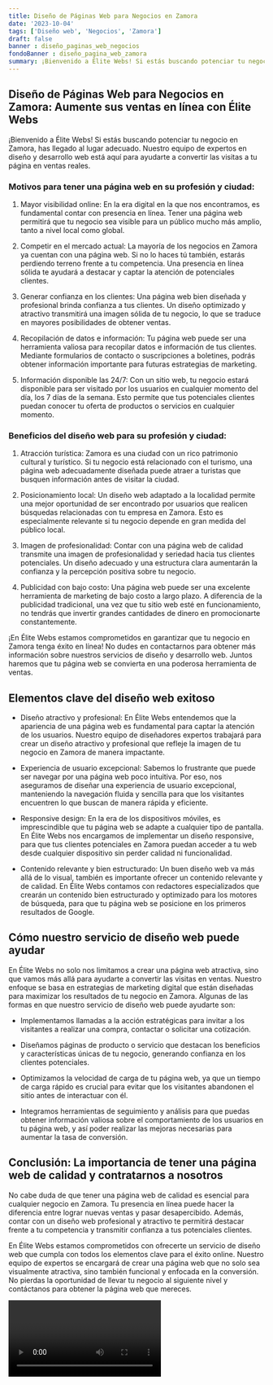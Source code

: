 ```yaml
---
title: Diseño de Páginas Web para Negocios en Zamora
date: '2023-10-04'
tags: ['Diseño web', 'Negocios', 'Zamora']
draft: false
banner : diseño_paginas_web_negocios
fondoBanner : diseño_pagina_web_zamora
summary: ¡Bienvenido a Élite Webs! Si estás buscando potenciar tu negocio en Zamora, has llegado al lugar adecuado. Nuestro equipo de expertos en diseño y desarrollo web está aquí para ayudarte a convertir las visitas a tu página en ventas reales.
---
```


## Diseño de Páginas Web para Negocios en Zamora: Aumente sus ventas en línea con Élite Webs

¡Bienvenido a Élite Webs! Si estás buscando potenciar tu negocio en Zamora, has llegado al lugar adecuado. Nuestro equipo de expertos en diseño y desarrollo web está aquí para ayudarte a convertir las visitas a tu página en ventas reales.

### Motivos para tener una página web en su profesión y ciudad:

1. Mayor visibilidad online: En la era digital en la que nos encontramos, es fundamental contar con presencia en línea. Tener una página web permitirá que tu negocio sea visible para un público mucho más amplio, tanto a nivel local como global.

2. Competir en el mercado actual: La mayoría de los negocios en Zamora ya cuentan con una página web. Si no lo haces tú también, estarás perdiendo terreno frente a tu competencia. Una presencia en línea sólida te ayudará a destacar y captar la atención de potenciales clientes.

3. Generar confianza en los clientes: Una página web bien diseñada y profesional brinda confianza a tus clientes. Un diseño optimizado y atractivo transmitirá una imagen sólida de tu negocio, lo que se traduce en mayores posibilidades de obtener ventas.

4. Recopilación de datos e información: Tu página web puede ser una herramienta valiosa para recopilar datos e información de tus clientes. Mediante formularios de contacto o suscripciones a boletines, podrás obtener información importante para futuras estrategias de marketing.

5. Información disponible las 24/7: Con un sitio web, tu negocio estará disponible para ser visitado por los usuarios en cualquier momento del día, los 7 días de la semana. Esto permite que tus potenciales clientes puedan conocer tu oferta de productos o servicios en cualquier momento.

### Beneficios del diseño web para su profesión y ciudad:

1. Atracción turística: Zamora es una ciudad con un rico patrimonio cultural y turístico. Si tu negocio está relacionado con el turismo, una página web adecuadamente diseñada puede atraer a turistas que busquen información antes de visitar la ciudad.

2. Posicionamiento local: Un diseño web adaptado a la localidad permite una mejor oportunidad de ser encontrado por usuarios que realicen búsquedas relacionadas con tu empresa en Zamora. Esto es especialmente relevante si tu negocio depende en gran medida del público local.

3. Imagen de profesionalidad: Contar con una página web de calidad transmite una imagen de profesionalidad y seriedad hacia tus clientes potenciales. Un diseño adecuado y una estructura clara aumentarán la confianza y la percepción positiva sobre tu negocio.

4. Publicidad con bajo costo: Una página web puede ser una excelente herramienta de marketing de bajo costo a largo plazo. A diferencia de la publicidad tradicional, una vez que tu sitio web esté en funcionamiento, no tendrás que invertir grandes cantidades de dinero en promocionarte constantemente.

¡En Élite Webs estamos comprometidos en garantizar que tu negocio en Zamora tenga éxito en línea! No dudes en contactarnos para obtener más información sobre nuestros servicios de diseño y desarrollo web. Juntos haremos que tu página web se convierta en una poderosa herramienta de ventas.

<GifSeo />

<Cta />

## Elementos clave del diseño web exitoso

- Diseño atractivo y profesional: En Élite Webs entendemos que la apariencia de una página web es fundamental para captar la atención de los usuarios. Nuestro equipo de diseñadores expertos trabajará para crear un diseño atractivo y profesional que refleje la imagen de tu negocio en Zamora de manera impactante.

- Experiencia de usuario excepcional: Sabemos lo frustrante que puede ser navegar por una página web poco intuitiva. Por eso, nos aseguramos de diseñar una experiencia de usuario excepcional, manteniendo la navegación fluida y sencilla para que los visitantes encuentren lo que buscan de manera rápida y eficiente.

- Responsive design: En la era de los dispositivos móviles, es imprescindible que tu página web se adapte a cualquier tipo de pantalla. En Élite Webs nos encargamos de implementar un diseño responsive, para que tus clientes potenciales en Zamora puedan acceder a tu web desde cualquier dispositivo sin perder calidad ni funcionalidad.

- Contenido relevante y bien estructurado: Un buen diseño web va más allá de lo visual, también es importante ofrecer un contenido relevante y de calidad. En Élite Webs contamos con redactores especializados que crearán un contenido bien estructurado y optimizado para los motores de búsqueda, para que tu página web se posicione en los primeros resultados de Google.

## Cómo nuestro servicio de diseño web puede ayudar

En Élite Webs no solo nos limitamos a crear una página web atractiva, sino que vamos más allá para ayudarte a convertir las visitas en ventas. Nuestro enfoque se basa en estrategias de marketing digital que están diseñadas para maximizar los resultados de tu negocio en Zamora. Algunas de las formas en que nuestro servicio de diseño web puede ayudarte son:

- Implementamos llamadas a la acción estratégicas para invitar a los visitantes a realizar una compra, contactar o solicitar una cotización.

- Diseñamos páginas de producto o servicio que destacan los beneficios y características únicas de tu negocio, generando confianza en los clientes potenciales.

- Optimizamos la velocidad de carga de tu página web, ya que un tiempo de carga rápido es crucial para evitar que los visitantes abandonen el sitio antes de interactuar con él.

- Integramos herramientas de seguimiento y análisis para que puedas obtener información valiosa sobre el comportamiento de los usuarios en tu página web, y así poder realizar las mejoras necesarias para aumentar la tasa de conversión.

## Conclusión: La importancia de tener una página web de calidad y contratarnos a nosotros

No cabe duda de que tener una página web de calidad es esencial para cualquier negocio en Zamora. Tu presencia en línea puede hacer la diferencia entre lograr nuevas ventas y pasar desapercibido. Además, contar con un diseño web profesional y atractivo te permitirá destacar frente a tu competencia y transmitir confianza a tus potenciales clientes.

En Élite Webs estamos comprometidos con ofrecerte un servicio de diseño web que cumpla con todos los elementos clave para el éxito online. Nuestro equipo de expertos se encargará de crear una página web que no solo sea visualmente atractiva, sino también funcional y enfocada en la conversión. No pierdas la oportunidad de llevar tu negocio al siguiente nivel y contáctanos para obtener la página web que mereces.

<Video />

<CtaBot job='Negocios' city='Zamora'/>

<Gmaps query='Zamora+españa+maps' />
